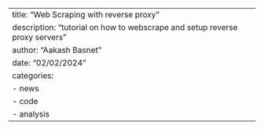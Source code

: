 ---
title: "Web Scraping with reverse proxy"
description: "tutorial on how to webscrape and setup reverse proxy servers"
author: "Aakash Basnet"
date: "02/02/2024"
categories:
  - news
  - code
  - analysis
---